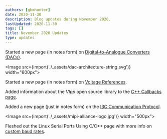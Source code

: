 ```yaml
---
authors: [gbmhunter]
date: 2020-11-30
description: Blog updates during November 2020.
lastUpdated: 2020-11-30
tags: []
title: November 2020 Updates
type: updates
---
```


Started a new page (in notes form) on [Digital-to-Analogue Converters (DACs)](/electronics/components/digital-to-analogue-converters-dacs).

<Image src={import('./_assets/dac-architecture-string.svg')} width="600px"></Image>

Started a new page (in notes form) on [Voltage References](/electronics/components/power-regulators/voltage-references).

Added information about the _Vlpp_ open source library to the [C++ Callbacks page](/programming/languages/c-plus-plus/callbacks).

Added a new page (just in notes form) on the [I3C Communication Protocol](/electronics/communication-protocols/i3c-communication-protocol).

<Image src={import('./_assets/mipi-alliance-logo.jpg')} width="500px"></Image>

Fleshed out the Linux Serial Ports Using C/C++ page with more info on [custom baud rates](/programming/operating-systems/linux/linux-serial-ports-using-c-cpp#baud-rate).
